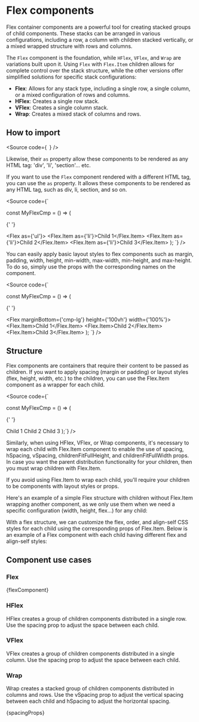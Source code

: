 


<Meta title="Components/Core/Layout/Flex/Docs" />

# Flex components

Flex container components are a powerful tool for creating stacked groups of child components.
These stacks can be arranged in various configurations, including a row,
a column with children stacked vertically, or a mixed wrapped structure with rows and columns.

The `Flex` component is the foundation, while `HFlex`, `VFlex`, and `Wrap`
are variations built upon it. Using `Flex` with `Flex.Item` children allows
for complete control over the stack structure, while the other versions
offer simplified solutions for specific stack configurations:

- **Flex**: Allows for any stack type, including a single row, a single column, or a mixed configuration of rows and columns.
- **HFlex**: Creates a single row stack.
- **VFlex**: Creates a single column stack.
- **Wrap**: Creates a mixed stack of columns and rows.

## How to import

<Source
  code={`
`}
/>

Likewise, their `as` property allow these components to be rendered as any HTML tag:
'div', 'li', 'section'... etc.

If you want to use the `Flex` component rendered with a different HTML tag, you can use the `as` property.
It allows these components to be rendered as any HTML tag, such as div, li, section, and so on.

<Source
  code={`

const MyFlexCmp = () => (

{' '}

<Flex as={'ul'}>
  <Flex.Item as={'li'}>Child 1</Flex.Item>
  <Flex.Item as={'li'}>Child 2</Flex.Item>
  <Flex.Item as={'li'}>Child 3</Flex.Item>
</Flex>
); `} />

You can easily apply basic layout styles to flex components
such as margin, padding, width, height, min-width, max-width, min-height, and max-height.
To do so, simply use the props with the corresponding names on the component.

<Source
  code={`

const MyFlexCmp = () => (

{' '}

<Flex marginBottom={'cmp-lg'} height={'100vh'} width={'100%'}>
  <Flex.Item>Child 1</Flex.Item>
  <Flex.Item>Child 2</Flex.Item>
  <Flex.Item>Child 3</Flex.Item>
</Flex>
); `} />

## Structure

Flex components are containers that require their content
to be passed as children. If you want to apply spacing (margin or padding)
or layout styles (flex, height, width, etc.) to the children,
you can use the Flex.Item component as a wrapper for each child.

<Source
  code={`

const MyFlexCmp = () => (

{' '}

<Flex>
  <Flex.Item>Child 1</Flex.Item>
  <Flex.Item>Child 2</Flex.Item>
  <Flex.Item>Child 3</Flex.Item>
</Flex>
);`} />

Similarly, when using HFlex, VFlex, or Wrap components,
it's necessary to wrap each child with Flex.Item component
to enable the use of spacing, hSpacing, vSpacing, childrenFitFullHeight,
and childrenFitFullWidth props. In case you want the parent distribution
functionality for your children, then you must wrap children with Flex.Item.

If you avoid using Flex.Item to wrap each child, you'll require
your children to be components with layout styles or props.

Here's an example of a simple Flex structure with children without
Flex.Item wrapping another component, as we only use them when
we need a specific configuration (width, height, flex...) for any child:

<Canvas of={FlexStories.Base} />

With a flex structure, we can customize the flex, order, and align-self
CSS styles for each child using the corresponding props of Flex.Item.
Below is an example of a Flex component with each child having different flex and align-self styles:

<Canvas of={CaseFlexStories.FlexAndFlexItems} />

## Component use cases

### Flex

<Markdown>{flexComponent}</Markdown>

<Canvas of={FlexStories.Base} />

### HFlex

HFlex creates a group of children components distributed in a single row.
Use the spacing prop to adjust the space between each child.

<Canvas of={HFlexStories.Base} />

### VFlex

VFlex creates a group of children components distributed in a
single column. Use the spacing prop to adjust the space between each child.

<Canvas of={VFlexStories.Base} />

### Wrap

Wrap creates a stacked group of children components distributed
in columns and rows. Use the vSpacing prop to adjust the vertical
spacing between each child and hSpacing to adjust the horizontal spacing.

<Canvas of={WrapStories.Base} />

<Markdown>{spacingProps}</Markdown>

